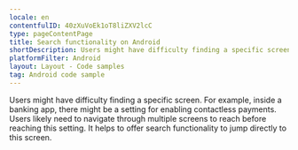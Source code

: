 ```yaml
---
locale: en
contentfulID: 40zXuVoEk1oT8liZXV2lcC
type: pageContentPage
title: Search functionality on Android
shortDescription: Users might have difficulty finding a specific screen.
platformFilter: Android
layout: Layout - Code samples
tag: Android code sample
---
```


Users might have difficulty finding a specific screen. For example, inside a banking app, there might be a setting for enabling contactless payments. Users likely need to navigate through multiple screens to reach before reaching this setting. It helps to offer search functionality to jump directly to this screen.

<CodeSample id="screen-search" locale="en" platform="android" />
